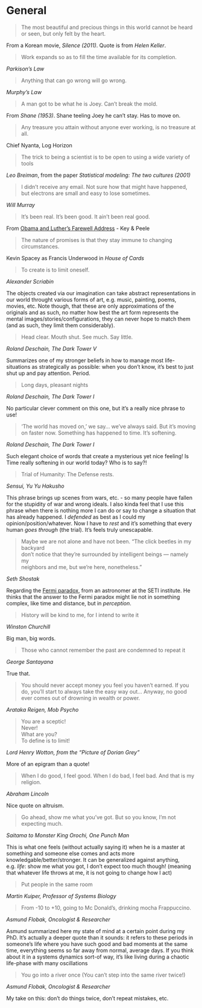 # General {-}

> The most beautiful and precious things in this world cannot be heard or seen, but only felt by the heart.

From a Korean movie, *Silence (2011)*.
Quote is from *Helen Keller*.

> Work expands so as to fill the time available for its completion.

*Parkison's Law*

> Anything that can go wrong will go wrong.

*Murphy's Law*

> A man got to be what he is Joey. Can't break the mold.

From *Shane (1953)*. Shane teeling Joey he can't stay. Has to move on.

> Any treasure you attain without anyone ever working, is no treasure at all.

Chief Nyanta, Log Horizon

> The trick to being a scientist is to be open to using a wide variety of tools

*Leo Breiman*, from the paper *Statistical modeling: The two cultures (2001)*

> I didn't receive any email. Not sure how that might have happened, but electrons are small and easy to lose sometimes.

*Will Murray*

> It's been real. It's been good. It ain't been real good.

From [Obama and Luther’s Farewell Address](https://youtu.be/n2svSvVF_F0?t=210) - Key & Peele

> The nature of promises is that they stay immune to changing circumstances.

Kevin Spacey as Francis Underwood in *House of Cards*

> To create is to limit oneself.

*Alexander Scriabin*

The objects created via our imagination can take abstract representations in our world throught various forms of art, e.g. music, painting, poems, movies, etc.
Note though, that these are only approximations of the originals and as such, no matter how best the art form represents the mental images/stories/configurations, they can never hope to match them (and as such, they limit them considerably).

> Head clear. Mouth shut. See much. Say little.

*Roland Deschain, The Dark Tower V*

Summarizes one of my stronger beliefs in how to manage most life-situations as 
strategically as possible: when you don't know, it's best to just shut up and 
pay attention. Period.

> Long days, pleasant nights

*Roland Deschain, The Dark Tower I*

No particular clever comment on this one, but it's a really nice phrase to use!

> 'The world has moved on,' we say... we've always said. But it's moving on 
faster now. Something has happened to time. It's softening.

*Roland Deschain, The Dark Tower I*

Such elegant choice of words that create a mysterious yet nice feeling! 
Is Time really softening in our world today? Who is to say?!

> Trial of Humanity: The Defense rests. 

*Sensui, Yu Yu Hakusho*

This phrase brings up scenes from wars, etc. - so many people have fallen for 
the stupidity of war and wrong ideals. I also kinda feel that I use this phrase
when there is nothing more I can do or say to change a situation that has already
happened. I *defended* as best as I could my opinion/position/whatever. Now I have 
to *rest* and it's something that every human *goes through* (the trial). It's
feels truly unescapable.

> Maybe we are not alone and have not been. “The click beetles in my backyard   
don’t notice that they’re surrounded by intelligent beings — namely my          
neighbors and me, but we’re here, nonetheless.”                                 
                                                                                
*Seth Shostak*                                                                  
                                                                                
Regarding the [Fermi paradox](https://en.wikipedia.org/wiki/Fermi_paradox), from an astronomer at the SETI institute. 
He thinks that the answer to the Fermi paradox might lie not in something complex, 
like time and distance, but in *perception*.

> History will be kind to me, for I intend to write it

*Winston Churchill*

Big man, big words.

> Those who cannot remember the past are condemned to repeat it

*George Santayana*

True that.

> You should never accept money you feel you haven't earned. If you do, you'll 
start to always take the easy way out... Anyway, no good ever comes out of 
drowning in wealth or power.

*Arataka Reigen, Mob Psycho*

> You are a sceptic!  
Never!  
What are you?  
To define is to limit!

*Lord Henry Wotton, from the "Picture of Dorian Grey"* 

More of an epigram than a quote!

> When I do good, I feel good. When I do bad, I feel bad. And that is my 
religion.

*Abraham Lincoln*

Nice quote on altruism.

> Go ahead, show me what you've got. But so you know, I'm not expecting much.

*Saitama to Monster King Orochi, One Punch Man*

This is what one feels (without actually saying it) when he is a master at 
something and someone else comes and acts more knowledgable/better/stronger. 
It can be generalized against anything, e.g. *life*: show me what you got, I 
don't expect too much though! (meaning that whatever life throws at me, it is 
not going to change how I act)

> Put people in the same room

*Martin Kuiper, Professor of Systems Biology*

> From -10 to +10, going to Mc Donald's, drinking mocha Frappuccino.

*Asmund Flobak, Oncologist & Researcher*

Asmund summarized here my state of mind at a certain point during my PhD. 
It's actually a deeper quote than it sounds: it refers to these periods in
someone's life where you have such good and bad moments at the same time, 
everything seems so far away from normal, average days.
If you think about it in a systems dynamics sort-of way, it's like living 
during a chaotic life-phase with many oscillations 

> You go into a river once (You can't step into the same river twice!)

*Asmund Flobak, Oncologist & Researcher*

My take on this: don't do things twice, don't repeat mistakes, etc.

